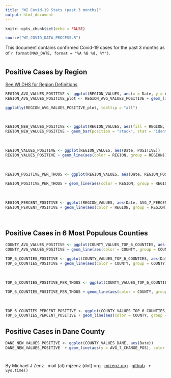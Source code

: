 ```yaml
---
title: "WI Covid-19 Stats (past 3 months)"
output: html_document
---
```


```r
knitr::opts_chunk$set(echo = FALSE)
```



```r
source("WI_COVID_DATA_PROCESS.R")
```


This document contains confirmed Covid-19 cases for the past 3 months as of `r format(MAX_DATE, format = "%A %B %d, %Y")`.

# {.tabset}

## Positive Cases by Region 
[See WI DHS for Region Definitions](https://www.dhs.wisconsin.gov/aboutdhs/regions.htm)

```r

REGION_AVG_VALUES_POSITIVE <- ggplot(REGION_VALUES, aes(x = Date, y = AVG_7_CHANGE_POS)) 
REGION_AVG_VALUES_POSITIVE_plot <- REGION_AVG_VALUES_POSITIVE + geom_line(aes(color = REGION)) + labs(y = "", title  = "New  Covid-19 Cases (7-day trailing average)") 

ggplotly(REGION_AVG_VALUES_POSITIVE_plot, tooltip = "all")
```


&nbsp;

```r

REGION_NEW_VALUES_POSITIVE <- ggplot(REGION_VALUES, aes(fill = REGION, x = Date, y = CHANGE_POS))
REGION_NEW_VALUES_POSITIVE + geom_bar(position = "stack", stat = "identity") + labs(y = "", title  = "New Daily Covid-19 Cases") 
```


&nbsp;



```r


REGION_VALUES_POSITIVE <- ggplot(REGION_VALUES, aes(Date, POSITIVE))
REGION_VALUES_POSITIVE + geom_line(aes(color = REGION, group = REGION)) + scale_y_log10() + labs(y = "", title  = "Total Covid-19 Cases (Log Scale)")
```


&nbsp;


```r
REGION_POSITIVE_PER_THOUS <- ggplot(REGION_VALUES, aes(Date, REGION_POSITIVE_PER_THOUS))

REGION_POSITIVE_PER_THOUS + geom_line(aes(color = REGION, group = REGION)) +  labs(y = "", title = "Total Covid-19 Cases per 1000 People")
```



&nbsp;


```r
REGION_PERCENT_POSITIVE <- ggplot(REGION_VALUES, aes(Date, AVG_7_PERCENT_POS))
REGION_PERCENT_POSITIVE + geom_line(aes(color = REGION, group = REGION)) + labs(y = "", title = "Prop. Positive Tests (7-day trailing average)") + ylim(0,.25)

```



&nbsp;



## Positive Cases in 6 Most Populous Counties


```r

COUNTY_AVG_VALUES_POSITIVE <- ggplot(COUNTY_VALUES_TOP_6_COUNTIES, aes(x = Date, y = AVG_7_CHANGE_POS))
COUNTY_AVG_VALUES_POSITIVE + geom_line(aes(color = COUNTY, group = COUNTY)) + labs(y = "", title  = "New  Covid-19 Cases (7-day trailing average)")
```




```r


TOP_6_COUNTIES_POSITIVE <- ggplot(COUNTY_VALUES_TOP_6_COUNTIES, aes(Date, POSITIVE))
TOP_6_COUNTIES_POSITIVE + geom_line(aes(color = COUNTY, group = COUNTY)) + scale_y_log10() + labs(y = "", title  = "Total Covid-19 Cases (Log Scale)")
```


&nbsp;


```r
TOP_6_COUNTIES_POSITIVE_PER_THOUS <- ggplot(COUNTY_VALUES_TOP_6_COUNTIES, aes(Date, COUNTY_POSITIVE_PER_THOUS))

TOP_6_COUNTIES_POSITIVE_PER_THOUS + geom_line(aes(color = COUNTY, group = COUNTY)) +  labs(y = "", title = "Total Covid-19 Cases per 1000 People")
```

&nbsp;


```r
TOP_6_COUNTIES_PERCENT_POSITIVE <- ggplot(COUNTY_VALUES_TOP_6_COUNTIES, aes(Date, AVG_7_PERCENT_POS))
TOP_6_COUNTIES_PERCENT_POSITIVE + geom_line(aes(color = COUNTY, group = COUNTY)) + labs(y = "", title = "Prop. Positive Tests (7-day trailing average)") + ylim(0,.30)

```


## Positive Cases in Dane County

```r

DANE_NEW_VALUES_POSITIVE <- ggplot(COUNTY_VALUES_DANE, aes(Date))
DANE_NEW_VALUES_POSITIVE  + geom_line(aes(y = AVG_7_CHANGE_POS), color = "black") + geom_line(aes(y = CHANGE_POS), color = "red") + labs(y = "", title  = "New Daily Covid-19 Cases in Dane County (7-day AVG)") 

```



# {-}
By Michael J Zenz
&nbsp;
mail (at) mjzenz (dot) org
&nbsp;
[mjzenz.org](https://www.mjzenz.org)
&nbsp;
[github](https://github.com/mjzenz/WI-Covid)
&nbsp;
`r Sys.time()`


